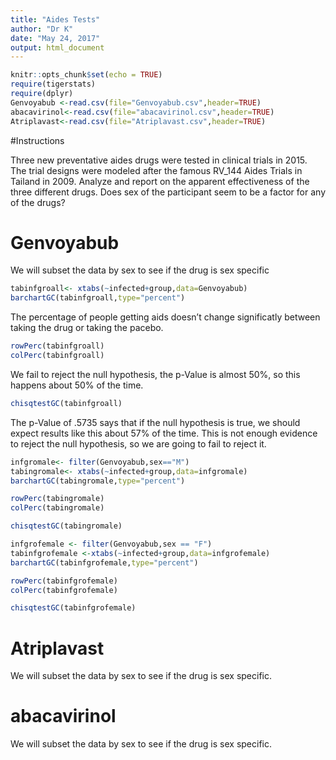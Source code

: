---
title: "Aides Tests"
author: "Dr K"
date: "May 24, 2017"
output: html_document
---

```{r setup, include=FALSE}
knitr::opts_chunk$set(echo = TRUE)
require(tigerstats)
require(dplyr)
Genvoyabub <-read.csv(file="Genvoyabub.csv",header=TRUE)
abacavirinol<-read.csv(file="abacavirinol.csv",header=TRUE)
Atriplavast<-read.csv(file="Atriplavast.csv",header=TRUE)
```

#Instructions

Three new preventative aides drugs were tested in clinical trials in 2015. The trial designs were modeled after the famous RV_144 Aides Trials in Tailand in 2009.  Analyze and report on the apparent effectiveness of the three different drugs. Does sex of the participant seem to be a factor for any of the drugs?


# Genvoyabub
We will subset the data by sex to see if the drug is sex specific

```{r}
tabinfgroall<- xtabs(~infected+group,data=Genvoyabub)
barchartGC(tabinfgroall,type="percent")
```
 
   The percentage of people getting aids doesn't change significatly between taking the drug or taking the pacebo. 

```{r}
rowPerc(tabinfgroall)
colPerc(tabinfgroall)
```
We fail to reject the null hypothesis, the p-Value is almost 50%, so this happens about 50% of the time. 


```{r}
chisqtestGC(tabinfgroall)
```
The p-Value of .5735 says that if the null hypothesis is true, we should expect results like this about 57% of the time. This is not enough evidence to reject the null hypothesis, so we are going to fail to reject it. 

```{r}
infgromale<- filter(Genvoyabub,sex=="M")
tabingromale<- xtabs(~infected+group,data=infgromale)
barchartGC(tabingromale,type="percent")
```

```{r}
rowPerc(tabingromale)
colPerc(tabingromale)
```

```{r}
chisqtestGC(tabingromale)
```


```{r}
infgrofemale <- filter(Genvoyabub,sex == "F")
tabinfgrofemale <-xtabs(~infected+group,data=infgrofemale)
barchartGC(tabinfgrofemale,type="percent")
```


```{r}
rowPerc(tabinfgrofemale)
colPerc(tabinfgrofemale)
```

```{r}
chisqtestGC(tabinfgrofemale)
```


# Atriplavast

We will subset the data by sex to see if the drug is sex specific.




# abacavirinol

We will subset the data by sex to see if the drug is sex specific.






